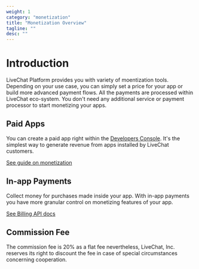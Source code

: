 ```yaml
---
weight: 1
category: "monetization"
title: "Monetization Overview"
tagline: ""
desc: ""
---
```


# Introduction

LiveChat Platform provides you with variety of moentization tools. Depending on your use case, you can simply set a price for your app or build more advanced payment flows. All the payments are processed within LiveChat eco-system. You don't need any additional service or payment processor to start monetizing your apps.

## Paid Apps

You can create a paid app right within the [Developers Console](/console/). It's the simplest way to generate revenue from apps installed by LiveChat customers.

[See guide on monetization](./how-to-monetize-apps/)

## In-app Payments

Collect money for purchases made inside your app. With in-app payments you have more granular control on monetizing features of your app.

[See Billing API docs](./billing-api/)

## Commission Fee

The commission fee is 20% as a flat fee nevertheless, LiveChat, Inc. reserves its right to discount the fee in case of special circumstances concerning cooperation.
